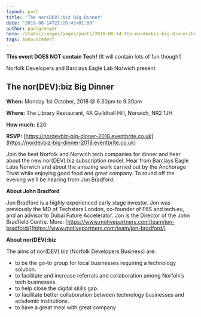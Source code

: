 ```yaml
---
layout: post
title: "The nor(DEV):biz Big Dinner"
date: "2018-08-14T21:28:45+01:00"
author: paulgrenyer
hero: /static/images/pages/posts/2018-08-14-the-nordevbiz-big-dinner/hero.jpg
tags: Announcement
---
```


**This event DOES NOT contain Tech!** (It will contain lots of fun though!)

Norfolk Developers and Barclays Eagle Lab Norwich present

## The nor(DEV):biz Big Dinner

**When:** Monday 1st October, 2018 @ 6.30pm to 9.30pm

**Where:** The Library Restaurant, 4A Guildhall Hill, Norwich, NR2 1JH

**How much:** £20

**RSVP:** [https://nordevbiz-big-dinner-2018.eventbrite.co.uk](https://nordevbiz-big-dinner-2018.eventbrite.co.uk)

Join the best Norfolk and Norwich tech companies for dinner and hear about the new nor(DEV):biz subscription model. Hear from Barclays Eagle Labs Norwich and about the amazing work carried out by the Anchorage Trust while enjoying good food and great company. To round off the evening we’ll be hearing from Jon Bradford.

**About John Bradford**

Jon Bradford is a highly experienced early stage investor. Jon was previously the MD of Techstars London, co-founder of F6S and tech.eu, and an advisor to Dubai Future Accelerator. Jon is the Director of the John Bradfield Centre. More: [https://www.motivepartners.com/team/jon-bradford/](https://www.motivepartners.com/team/jon-bradford/)

**About nor(DEV):biz**

The aims of nor(DEV):biz (Norfolk Developers Business) are:

- to be the go-to group for local businesses requiring a technology solution.
- to facilitate and increase referrals and collaboration among Norfolk’s tech businesses.
- to help close the digital skills gap.
- to facilitate better collaboration between technology businesses and academic institutions.
- to have a great meal with great company
